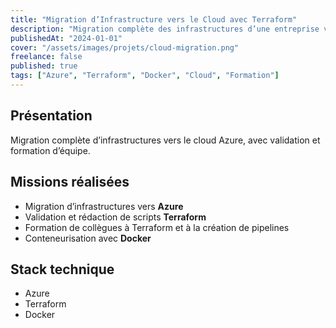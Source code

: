 ```yaml
---
title: "Migration d’Infrastructure vers le Cloud avec Terraform"
description: "Migration complète des infrastructures d’une entreprise vers Azure avec Terraform, formation d’équipe et validation des scripts."
publishedAt: "2024-01-01"
cover: "/assets/images/projets/cloud-migration.png"
freelance: false
published: true
tags: ["Azure", "Terraform", "Docker", "Cloud", "Formation"]
---
```


## Présentation

Migration complète d’infrastructures vers le cloud Azure, avec validation et formation d’équipe.

## Missions réalisées

- Migration d’infrastructures vers **Azure**
- Validation et rédaction de scripts **Terraform**
- Formation de collègues à Terraform et à la création de pipelines
- Conteneurisation avec **Docker**

## Stack technique

- Azure
- Terraform
- Docker
